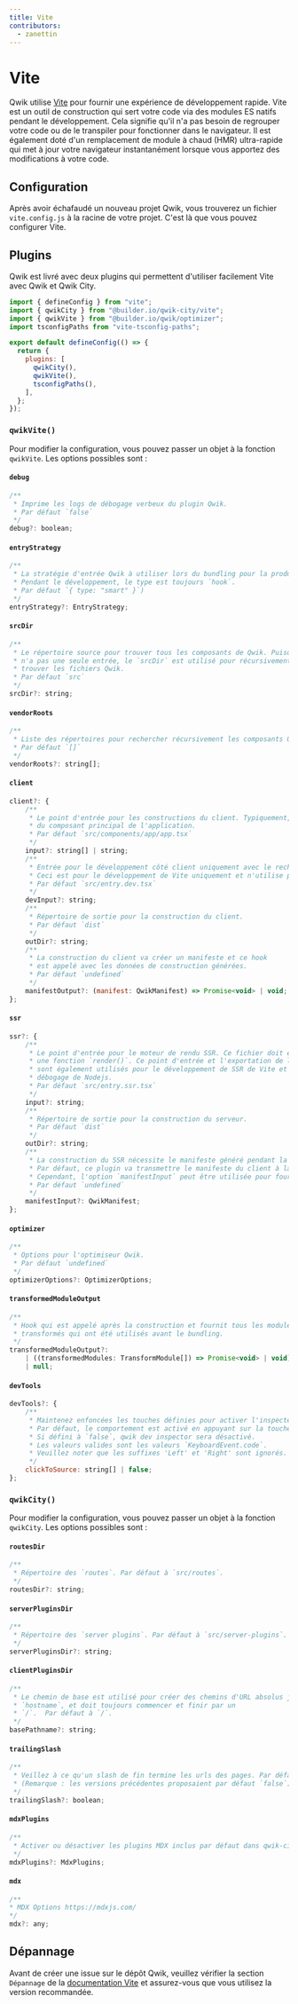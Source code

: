 ```yaml
---
title: Vite
contributors:
  - zanettin
---
```


# Vite
Qwik utilise [Vite](https://vitejs.dev/) pour fournir une expérience de développement rapide. Vite est un outil de construction qui sert votre code via des modules ES natifs pendant le développement. 
Cela signifie qu'il n'a pas besoin de regrouper votre code ou de le transpiler pour fonctionner dans le navigateur. Il est également doté d'un remplacement de module à chaud (HMR) ultra-rapide qui met à jour votre navigateur instantanément lorsque vous apportez des modifications à votre code.

## Configuration
Après avoir échafaudé un nouveau projet Qwik, vous trouverez un fichier `vite.config.js` à la racine de votre projet. C'est là que vous pouvez configurer Vite.

## Plugins
Qwik est livré avec deux plugins qui permettent d'utiliser facilement Vite avec Qwik et Qwik City.
```js
import { defineConfig } from "vite";
import { qwikCity } from "@builder.io/qwik-city/vite";
import { qwikVite } from "@builder.io/qwik/optimizer";
import tsconfigPaths from "vite-tsconfig-paths";

export default defineConfig(() => {
  return {
    plugins: [
      qwikCity(),
      qwikVite(),
      tsconfigPaths(),
    ],
  };
});
```

### `qwikVite()`
Pour modifier la configuration, vous pouvez passer un objet à la fonction `qwikVite`. Les options possibles sont :

#### `debug`
```js
/**
 * Imprime les logs de débogage verbeux du plugin Qwik.
 * Par défaut `false`
 */
debug?: boolean;
```

#### `entryStrategy`
```js
/**
 * La stratégie d'entrée Qwik à utiliser lors du bundling pour la production.
 * Pendant le développement, le type est toujours `hook`.
 * Par défaut `{ type: "smart" }`)
 */
entryStrategy?: EntryStrategy;
```

#### `srcDir`
```js
/**
 * Le répertoire source pour trouver tous les composants de Qwik. Puisque Qwik
 * n'a pas une seule entrée, le `srcDir` est utilisé pour récursivement
 * trouver les fichiers Qwik.
 * Par défaut `src`
 */
srcDir?: string;
```

#### `vendorRoots`
```js
/**
 * Liste des répertoires pour rechercher récursivement les composants Qwik ou les fournisseurs.
 * Par défaut `[]`
 */
vendorRoots?: string[];
```

#### `client`
```js
client?: {
    /**
     * Le point d'entrée pour les constructions du client. Typiquement, il s'agit
     * du composant principal de l'application.
     * Par défaut `src/components/app/app.tsx`
     */
    input?: string[] | string;
    /**
     * Entrée pour le développement côté client uniquement avec le rechargement à chaud des modules.
     * Ceci est pour le développement de Vite uniquement et n'utilise pas le SSR.
     * Par défaut `src/entry.dev.tsx`
     */
    devInput?: string;
    /**
     * Répertoire de sortie pour la construction du client.
     * Par défaut `dist`
     */
    outDir?: string;
    /**
     * La construction du client va créer un manifeste et ce hook
     * est appelé avec les données de construction générées.
     * Par défaut `undefined`
     */
    manifestOutput?: (manifest: QwikManifest) => Promise<void> | void;
};
 ```

#### `ssr`
```js 
ssr?: {
    /**
     * Le point d'entrée pour le moteur de rendu SSR. Ce fichier doit exporter
     * une fonction `render()`. Ce point d'entrée et l'exportation de la fonction `render()`.
     * sont également utilisés pour le développement de SSR de Vite et le mode de
     * débogage de Nodejs.
     * Par défaut `src/entry.ssr.tsx`
     */
    input?: string;
    /**
     * Répertoire de sortie pour la construction du serveur.
     * Par défaut `dist`
     */
    outDir?: string;
    /**
     * La construction du SSR nécessite le manifeste généré pendant la construction du client.
     * Par défaut, ce plugin va transmettre le manifeste du client à la construction du SSR.
     * Cependant, l'option `manifestInput` peut être utilisée pour fournir manuellement un manifeste.
     * Par défaut `undefined`
     */
    manifestInput?: QwikManifest;
};
```

#### `optimizer`
```js
/**
 * Options pour l'optimiseur Qwik.
 * Par défaut `undefined`
 */
optimizerOptions?: OptimizerOptions;
```

#### `transformedModuleOutput`
```js
/**
 * Hook qui est appelé après la construction et fournit tous les modules
 * transformés qui ont été utilisés avant le bundling.
 */
transformedModuleOutput?:
    | ((transformedModules: TransformModule[]) => Promise<void> | void)
    | null;
```

#### `devTools`
```js
devTools?: {
    /**
     * Maintenez enfoncées les touches définies pour activer l'inspecteur de qwik dev.
     * Par défaut, le comportement est activé en appuyant sur la touche `Alt` gauche ou droite.
     * Si défini à `false`, qwik dev inspector sera désactivé.
     * Les valeurs valides sont les valeurs `KeyboardEvent.code`.
     * Veuillez noter que les suffixes 'Left' et 'Right' sont ignorés.
     */
    clickToSource: string[] | false;
};
```

### `qwikCity()`
Pour modifier la configuration, vous pouvez passer un objet à la fonction `qwikCity`. Les options possibles sont :

#### `routesDir`
```js
/**
 * Répertoire des `routes`. Par défaut à `src/routes`.
 */
routesDir?: string;
```

#### `serverPluginsDir`
```js
/**
 * Répertoire des `server plugins`. Par défaut à `src/server-plugins`.
 */
serverPluginsDir?: string;
```

#### `clientPluginsDir`
```js
/**
 * Le chemin de base est utilisé pour créer des chemins d'URL absolus jusqu'au
 * `hostname`, et doit toujours commencer et finir par un
 * `/`.  Par défaut à `/`.
 */
basePathname?: string;
```

#### `trailingSlash`
```js
/**
 * Veillez à ce qu'un slash de fin termine les urls des pages. Par défaut à `true`.
 * (Remarque : les versions précédentes proposaient par défaut `false`).
 */
trailingSlash?: boolean;
```

#### `mdxPlugins`
```js
/**
 * Activer ou désactiver les plugins MDX inclus par défaut dans qwik-city.
 */
mdxPlugins?: MdxPlugins;
``` 

#### `mdx`
```js
/**
* MDX Options https://mdxjs.com/
*/
mdx?: any;
```

## Dépannage
Avant de créer une issue sur le dépôt Qwik, veuillez vérifier la section `Dépannage` de la [documentation Vite](https://vitejs.dev/guide/troubleshooting.html) et assurez-vous que vous utilisez la version recommandée.